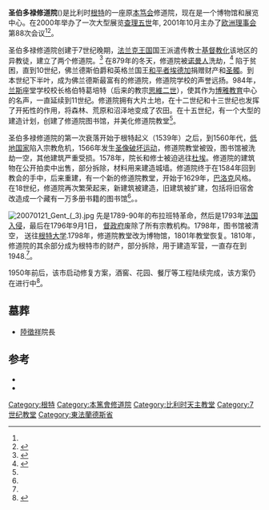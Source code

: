 {{Infobox building
| name                = 圣伯多禄修道院 
| native_name         = Sint-Pietersabdij
| native_name_lang    = Dutch
| image               = File:Gent Blandijn 005.JPG
| image_size          = 300px
| architectural_style = 中世纪<br/>巴洛克
| address             = Sint-Pietersplein 9
| location_city       = [[根特|根特]]
| location_country    = 比利时
| coordinates         = {{coord|51|2|31.7|N|3|43|36.1|E|region:BE-VOV|display=inline,title}}
| owner               = Historische Huizen Gent<br/>(根特历史建筑)
| website =  {{URL|www.sintpietersabdijgent.be/en}} 
}}
'''圣伯多禄修道院'''({{lang-nl|Sint-Pietersabdij}})是比利时[[根特|根特]]的一座原[[本笃会|本笃会]]修道院，现在是一个博物馆和展览中心。在2000年举办了一次大型展览[[查理五世_(神圣罗马帝国)|查理五世]]年, 2001年10月主办了[[欧洲理事会|欧洲理事会]]第88次会议<ref name="Restoration"/><ref>{{cite web |url=http://www.euractiv.com/future-eu/fight-terrorism-dominate-eu-summit-ghent/article-114935 |title=Fight against terrorism to dominate EU summit of Ghent |work=EurActiv |year=2014 |accessdate=19 December 2014 |archive-date=2015-10-18 |archive-url=https://web.archive.org/web/20151018105021/http://www.euractiv.com/future-eu/fight-terrorism-dominate-eu-summit-ghent/article-114935 |dead-url=no }}</ref>。

圣伯多禄修道院创建于7世纪晚期，[[法兰克王国|法兰克王国]]国王派遣传教士[[基督教化|基督教化]]该地区的异教徒，建立了两个修道院。<ref name="History">{{cite web |url=http://www.sintpietersabdijgent.be/en/content/history |title=History |work=Sint-Pietersabdij |year=2014 |accessdate=19 December 2014 |archive-date=2015-02-28 |archive-url=https://web.archive.org/web/20150228055018/http://www.sintpietersabdijgent.be/en/content/history |dead-url=yes }}</ref> 在879年的冬天，修道院被[[诺曼人|诺曼人]]洗劫，<ref>{{cite web |url=http://www.shaping24.eu/en/buildings/st-peters-abbey |title=St Peter's Abbey |work=Shaping: Norwich and Ghent |year=2014 |accessdate=19 December 2014 |archive-date=2015-09-24 |archive-url=https://web.archive.org/web/20150924101115/http://www.shaping24.eu/en/buildings/st-peters-abbey |dead-url=no }}</ref> 陷于贫困，直到10世纪，佛兰德斯伯爵和英格兰国王[[和平者埃德加|和平者埃德加]]捐赠财产和[[圣髑|圣髑]]。到本世纪下半叶，成为佛兰德斯最富有的修道院，修道院学校的声誉远扬。984年，[[兰斯|兰斯]]座堂学校校长格伯特葛培特（后来的教宗[[思維二世|思維二世]]），使其作为[[博雅教育|博雅教育]]中心的名声，一直延续到11世纪。修道院拥有大片土地，在十二世纪和十三世纪也发挥了开拓性的作用，将森林、荒原和沼泽地变成了农田。在十五世纪，有一个大型的建造计划，创建了修道院图书馆，并美化修道院教堂<ref name="History"/>。

圣伯多禄修道院的第一次衰落开始于根特起义（1539年）之后，到1560年代，[[低地国家|低地国家]]陷入宗教危机，1566年发生[[圣像破坏运动_(加尔文主义)|圣像破坏运动]]，修道院教堂被毁，图书馆被洗劫一空，其他建筑严重受损。1578年，院长和修士被迫逃往[[杜埃|杜埃]]。修道院的建筑物在公开拍卖中出售，部分拆除，材料用来建造城墙。修道院终于在1584年回到教会的手中，后来重建，有一个新的修道院教堂，开始于1629年，[[巴洛克|巴洛克]]风格。在18世纪，修道院再次繁荣起来，新建筑被建造，旧建筑被扩建，包括将旧宿舍改造成一个藏有一万多册书籍的图书馆<ref name="History"/>。。

[[File:20070121_Gent_(_3).jpg|thumb]]
先是1789-90年的布拉班特革命，然后是1793年[[法国大革命战争|法国入侵]]，最后在1796年9月1日， [[督政府|督政府]]废除了所有宗教机构。1798年，图书馆被清空， 送往[[根特大学|根特大学]].1798年，修道院教堂改为博物馆，1801年教堂恢复。1810年，修道院的其余部分成为根特市的财产，部分拆除，用于建造军营，一直存在到1948.<ref name="History"/>。

1950年前后，该市启动修复方案，酒窖、花园、餐厅等工程陆续完成，该方案仍在进行中<ref name="Restoration">{{cite web |url=http://www.sintpietersabdijgent.be/en/content/restoration |title=Restoration |work=Sint-Pietersabdij |year=2014 |accessdate=19 December 2014 |archive-date=2015-02-28 |archive-url=https://web.archive.org/web/20150228055042/http://www.sintpietersabdijgent.be/en/content/restoration |dead-url=no }}</ref>。



==墓葬==
*[[陸徵祥|陸徵祥]]院長

==参考==
{{reflist}}
* {{facebook|sintpietersabdijgent|Saint Peter's Abbey, Ghent}}
* {{cite web |url=http://www.visitgent.be/en/st-peters-abbey?from_category=3333&context=tourist |title=St Peter's Abbey |work=Visit Ghent |year=2014 |accessdate=19 December 2014 |archive-date=2014-11-01 |archive-url=https://web.archive.org/web/20141101085207/http://www.visitgent.be/en/st-peters-abbey?from_category=3333&context=tourist |dead-url=no }}
[[Category:根特|Category:根特]]
[[Category:本篤會修道院|Category:本篤會修道院]]
[[Category:比利时天主教堂|Category:比利时天主教堂]]
[[Category:7世纪教堂|Category:7世纪教堂]]
[[Category:東法蘭德斯省|Category:東法蘭德斯省]]
